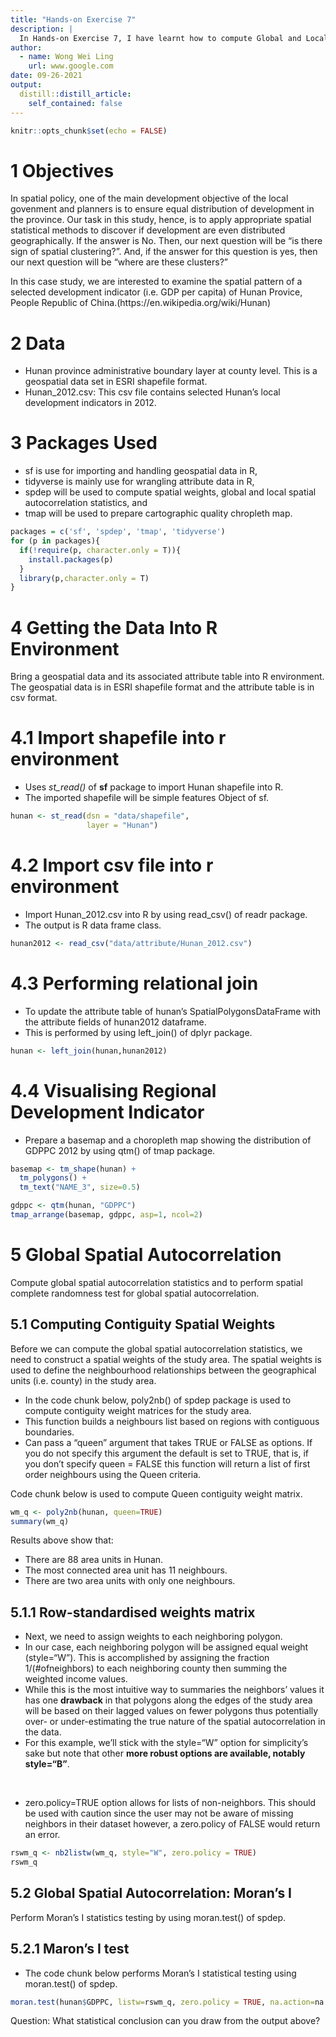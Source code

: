 ```yaml
---
title: "Hands-on Exercise 7"
description: |
  In Hands-on Exercise 7, I have learnt how to compute Global and Local Measure of Spatial Autocorrelation (GLSA) by using spdep package.
author:
  - name: Wong Wei Ling
    url: www.google.com
date: 09-26-2021
output:
  distill::distill_article:
    self_contained: false
---
```



```r
knitr::opts_chunk$set(echo = FALSE)
```

# 1 Objectives

In spatial policy, one of the main development objective of the local govenment and planners is to ensure equal distribution of development in the province. Our task in this study, hence, is to apply appropriate spatial statistical methods to discover if development are even distributed geographically. If the answer is No. Then, our next question will be “is there sign of spatial clustering?”. And, if the answer for this question is yes, then our next question will be “where are these clusters?”

In this case study, we are interested to examine the spatial pattern of a selected development indicator (i.e. GDP per capita) of Hunan Provice, People Republic of China.(https://en.wikipedia.org/wiki/Hunan)

# 2 Data

- Hunan province administrative boundary layer at county level. This is a geospatial data set in ESRI shapefile format.
- Hunan_2012.csv: This csv file contains selected Hunan’s local development indicators in 2012.

# 3 Packages Used

- sf is use for importing and handling geospatial data in R,
- tidyverse is mainly use for wrangling attribute data in R,
- spdep will be used to compute spatial weights, global and local spatial autocorrelation statistics, and
- tmap will be used to prepare cartographic quality chropleth map.

```r
packages = c('sf', 'spdep', 'tmap', 'tidyverse')
for (p in packages){
  if(!require(p, character.only = T)){
    install.packages(p)
  }
  library(p,character.only = T)
}
```

# 4 Getting the Data Into R Environment

Bring a geospatial data and its associated attribute table into R environment. The geospatial data is in ESRI shapefile format and the attribute table is in csv format.

# 4.1 Import shapefile into r environment

- Uses *st_read()* of **sf** package to import Hunan shapefile into R.
- The imported shapefile will be simple features Object of sf.

```r
hunan <- st_read(dsn = "data/shapefile", 
                 layer = "Hunan")
```

# 4.2 Import csv file into r environment

- Import Hunan_2012.csv into R by using read_csv() of readr package.
- The output is R data frame class.

```r
hunan2012 <- read_csv("data/attribute/Hunan_2012.csv")
```

# 4.3 Performing relational join

- To update the attribute table of hunan’s SpatialPolygonsDataFrame with the attribute fields of hunan2012 dataframe.
- This is performed by using left_join() of dplyr package.

```r
hunan <- left_join(hunan,hunan2012)
```

# 4.4 Visualising Regional Development Indicator

- Prepare a basemap and a choropleth map showing the distribution of GDPPC 2012 by using qtm() of tmap package.

```r
basemap <- tm_shape(hunan) +
  tm_polygons() +
  tm_text("NAME_3", size=0.5)

gdppc <- qtm(hunan, "GDPPC")
tmap_arrange(basemap, gdppc, asp=1, ncol=2)
```

# 5 Global Spatial Autocorrelation

Compute global spatial autocorrelation statistics and to perform spatial complete randomness test for global spatial autocorrelation.

## 5.1 Computing Contiguity Spatial Weights

Before we can compute the global spatial autocorrelation statistics, we need to construct a spatial weights of the study area. The spatial weights is used to define the neighbourhood relationships between the geographical units (i.e. county) in the study area.

- In the code chunk below, poly2nb() of spdep package is used to compute contiguity weight matrices for the study area.
- This function builds a neighbours list based on regions with contiguous boundaries.
- Can pass a “queen” argument that takes TRUE or FALSE as options. If you do not specify this argument the default is set to TRUE, that is, if you don’t specify queen = FALSE this function will return a list of first order neighbours using the Queen criteria.

Code chunk below is used to compute Queen contiguity weight matrix.

```r
wm_q <- poly2nb(hunan, queen=TRUE)
summary(wm_q)
```

Results above show that:

- There are 88 area units in Hunan.
- The most connected area unit has 11 neighbours.
- There are two area units with only one neighbours.

## 5.1.1 Row-standardised weights matrix

- Next, we need to assign weights to each neighboring polygon.
- In our case, each neighboring polygon will be assigned equal weight (style=“W”). This is accomplished by assigning the fraction 1/(#ofneighbors) to each neighboring county then summing the weighted income values.
- While this is the most intuitive way to summaries the neighbors’ values it has one **drawback** in that polygons along the edges of the study area will be based on their lagged values on fewer polygons thus potentially over- or under-estimating the true nature of the spatial autocorrelation in the data.
- For this example, we’ll stick with the style=“W” option for simplicity’s sake but note that other **more robust options are available, notably style=“B”**.

<br>

- zero.policy=TRUE option allows for lists of non-neighbors.
This should be used with caution since the user may not be aware of missing neighbors in their dataset however, a zero.policy of FALSE would return an error.

```r
rswm_q <- nb2listw(wm_q, style="W", zero.policy = TRUE)
rswm_q
```

## 5.2 Global Spatial Autocorrelation: Moran’s I

Perform Moran’s I statistics testing by using moran.test() of spdep.

## 5.2.1 Maron’s I test

- The code chunk below performs Moran’s I statistical testing using moran.test() of spdep.

```r
moran.test(hunan$GDPPC, listw=rswm_q, zero.policy = TRUE, na.action=na.omit)

```

Question: What statistical conclusion can you draw from the output above?




```r

```



```r

```



```r

```



```r

```


```r

```



```r

```



```r

```



```r

```



```r

```


```r

```



```r

```



```r

```



```r

```


```r

```



```r

```



```r

```



```r

```

